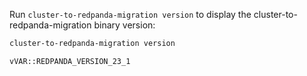 Run `cluster-to-redpanda-migration version` to display the cluster-to-redpanda-migration binary version:

```bash
cluster-to-redpanda-migration version
```

```bash
vVAR::REDPANDA_VERSION_23_1
```